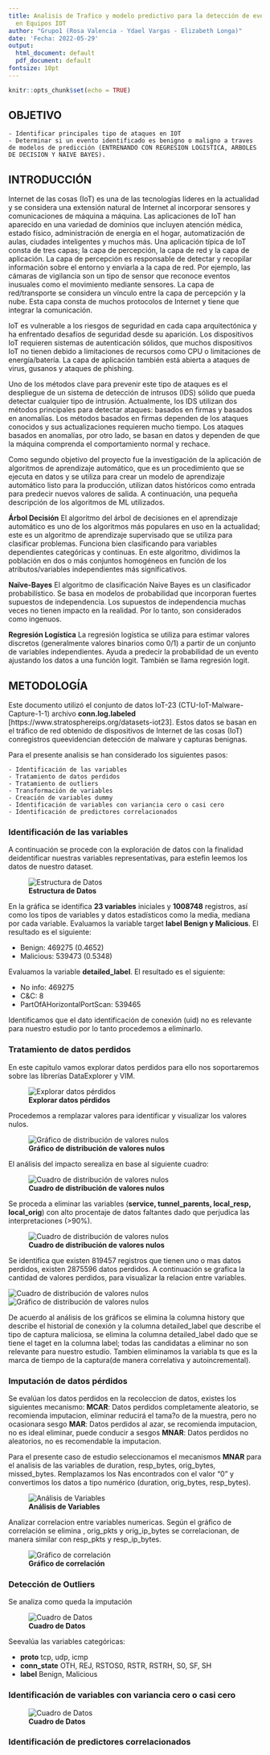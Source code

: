 ```yaml
---
title: Analisis de Trafico y modelo predictivo para la detección de eventos maliciosos
  en Equipos IOT
author: "Grupo1 (Rosa Valencia - Ydael Vargas - Elizabeth Longa)"
date: 'Fecha: 2022-05-29'
output:
  html_document: default
  pdf_document: default
fontsize: 10pt
---
```


```r
knitr::opts_chunk$set(echo = TRUE)
```
## **OBJETIVO**

	- Identificar principales tipo de ataques en IOT
	- Determinar si un evento identificado es benigno o maligno a traves de modelos de predicción (ENTRENANDO CON REGRESION LOGISTICA, ARBOLES DE DECISION Y NAIVE BAYES). 

## **INTRODUCCIÓN**

Internet de las cosas (IoT) es una de las tecnologías líderes en la actualidad y se considera una extensión natural de Internet al incorporar sensores y comunicaciones de máquina a máquina. Las aplicaciones de IoT han aparecido en una variedad de dominios que incluyen atención médica, estado físico, administración de energía en el hogar, automatización de aulas, ciudades inteligentes y muchos más. Una aplicación típica de IoT consta de tres capas; la capa de percepción, la capa de red y la capa de aplicación. La capa de percepción es responsable de detectar y recopilar información sobre el entorno y enviarla a la capa de red. Por ejemplo, las cámaras de vigilancia son un tipo de sensor que reconoce eventos inusuales como el movimiento mediante sensores. La capa de red/transporte se considera un vínculo entre la capa de percepción y la nube. Esta capa consta de muchos protocolos de Internet y tiene que integrar la comunicación.

IoT es vulnerable a los riesgos de seguridad en cada capa arquitectónica y ha enfrentado desafíos de seguridad desde su aparición. Los dispositivos IoT requieren sistemas de autenticación sólidos, que muchos dispositivos IoT no tienen debido a limitaciones de recursos como CPU o limitaciones de energía/batería. La capa de aplicación también está abierta a ataques de virus, gusanos y ataques de phishing.

Uno de los métodos clave para prevenir este tipo de ataques es el despliegue de un sistema de detección de intrusos (IDS) sólido que pueda detectar cualquier tipo de intrusión. Actualmente, los IDS utilizan dos métodos principales para detectar ataques: basados en firmas y basados en anomalías. Los métodos basados en firmas dependen de los ataques conocidos y sus actualizaciones requieren mucho tiempo. Los ataques basados en anomalías, por otro lado, se basan en datos y dependen de que la máquina comprenda el comportamiento normal y rechace.

Como segundo objetivo del proyecto fue la investigación de la aplicación de algoritmos de aprendizaje automático, que es un procedimiento que se ejecuta en datos y se utiliza para crear un modelo de aprendizaje automático listo para la producción, utilizan datos históricos como entrada para predecir nuevos valores de salida. A continuación, una pequeña descripción de los algoritmos de ML utilizados.

**Árbol Decisión**
El algoritmo del árbol de decisiones en el aprendizaje automático es uno de los algoritmos más populares en uso en la actualidad; este es un algoritmo de aprendizaje supervisado que se utiliza para clasificar problemas. Funciona bien clasificando para variables dependientes categóricas y continuas. En este algoritmo, dividimos la población en dos o más conjuntos homogéneos en función de los atributos/variables independientes más significativos.

**Naïve-Bayes**
El algoritmo de clasificación Naive Bayes es un clasificador probabilístico. Se basa en modelos de probabilidad que incorporan fuertes supuestos de independencia. Los supuestos de independencia muchas veces no tienen impacto en la realidad. Por lo tanto, son considerados como ingenuos.

**Regresión Logística**
La regresión logística se utiliza para estimar valores discretos (generalmente valores binarios como 0/1) a partir de un conjunto de variables independientes. Ayuda a predecir la probabilidad de un evento ajustando los datos a una función logit. También se llama regresión logit.


## **METODOLOGÍA**

Este documento utilizó el conjunto de datos IoT-23 (CTU-IoT-Malware-Capture-1-1) archivo **conn.log.labeled** [https://www.stratosphereips.org/datasets-iot23]. Estos datos se basan en el tráfico de red obtenido de dispositivos de Internet de las cosas (IoT) conregistros queevidencian detección de malware y capturas benignas.

Para el presente analisis se han considerado los siguientes pasos:

	- Identificación de las variables
	- Tratamiento de datos perdidos
	- Tratamiento de outliers
	- Transformación de variables
	- Creación de variables dummy
	- Identificación de variables con variancia cero o casi cero
	- Identificación de predictores correlacionados

### **Identificación de las variables**
A continuación se procede con la exploración de datos con la finalidad deidentificar nuestras variables representativas, para estefin leemos los datos de nuestro dataset.

  ![**Estructura de Datos**](Resumen_Estructura_Datos.PNG){withd=40%}
  
En la gráfica se identifica **23 variables** iniciales y **1008748** registros, así como los tipos de variables y datos estadísticos como la media, mediana por cada variable.
Evaluamos la variable target **label Benign y Malicious**. El resultado es el siguiente:

- Benign:      469275 (0.4652) 
- Malicious:   539473 (0.5348)

Evaluamos la variable **detailed_label**. El resultado es el siguiente:

- No info:                       469275
- C&C:                           8
- PartOfAHorizontalPortScan:     539465

Identificamos que el dato identificación de conexión (uid) no es relevante para nuestro estudio por lo tanto procedemos a eliminarlo.


### **Tratamiento de datos perdidos**

En este capitulo vamos explorar datos perdidos para ello nos soportaremos sobre las librerías DataExplorer y VIM.

![**Explorar datos pérdidos**](captura2.PNG){withd=20%}

Procedemos a remplazar valores para identificar y visualizar los valores nulos.

![**Gráfico de distribución de valores nulos**](captura3.PNG){withd=20%}

El análisis del impacto serealiza en base al siguiente cuadro:

![**Cuadro de distribución de valores nulos**](captura4.PNG){withd=20%}

Se proceda a eliminar las variables (**service, tunnel_parents, local_resp, local_orig**) con alto procentaje de datos faltantes dado que perjudica las interpretaciones (>90%). 

![**Cuadro de distribución de valores nulos**](captura5.PNG){withd=20%}

Se identifica que existen 819457 registros que tienen uno o mas datos perdidos, existen 2875596 datos perdidos. A continuación se grafica la cantidad de valores perdidos, para visualizar la relacion entre variables.

![**Cuadro de distribución de valores nulos**](captura6.PNG){withd=20%}
![**Gráfico de distribución de valores nulos**](captura7.PNG){withd=20%}

De acuerdo al análisis de los gráficos se elimina la columna history que describe el historial de conexión y la columna detailed_label que describe el tipo de captura maliciosa, se elimina la columna detailed_label dado que se tiene el taget en la columna label; todas las candidatas a eliminar no son relevante para nuestro estudio.
Tambien eliminamos la variabla ts que es la marca de tiempo de la captura(de manera correlativa y autoincremental).


### **Imputación de datos pérdidos**

Se evalúan los datos perdidos en la recoleccion de datos, existes los siguientes mecanismo:
**MCAR**: Datos perdidos completamente aleatorio, se recomienda imputacion, eliminar reducirá el tama?o de la muestra, pero no ocasionara sesgo
**MAR**:  Datos perdidos al azar, se recomienda imputacion, no es ideal eliminar, puede conducir a sesgos
**MNAR**: Datos perdidos no aleatorios, no es recomendable la imputacion.

Para el presente caso de estudio seleccionamos el mecanismos **MNAR** para el analisis de las variables de duration, resp_bytes, orig_bytes, missed_bytes. Remplazamos los Nas encontrados con el valor "0" y convertimos los datos a tipo numérico (duration, orig_bytes, resp_bytes).

![**Análisis de Variables**](captura10.PNG){withd=20%}

Analizar correlacion entre variables numericas. Según el gráfico de correlación se elimina , orig_pkts y orig_ip_bytes se correlacionan, de manera similar con resp_pkts y resp_ip_bytes.

![**Gráfico de correlación**](captura8.PNG){withd=20%}

### **Detección de Outliers**
Se analiza como queda la imputación

![**Cuadro de Datos**](captura11.PNG){withd=20%}

Seevalúa las variables categóricas:

- **proto**         tcp, udp, icmp
- **conn_state**    OTH, REJ, RSTOS0, RSTR, RSTRH, S0, SF, SH 
- **label**         Benign, Malicious


### **Identificación de variables con variancia cero o casi cero**

![**Cuadro de Datos**](captura13.PNG){withd=20%}

### **Identificación de predictores correlacionados**



